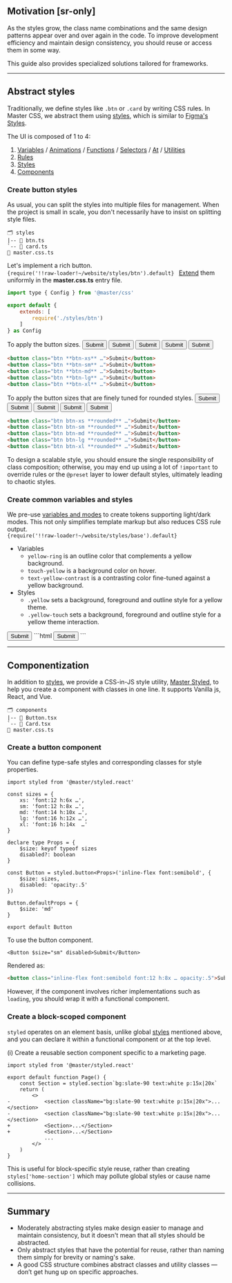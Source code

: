 
## Motivation [sr-only]
As the styles grow, the class name combinations and the same design patterns appear over and over again in the code. To improve development efficiency and maintain design consistency, you should reuse or access them in some way.

This guide also provides specialized solutions tailored for frameworks.

---

## Abstract styles
Traditionally, we define styles like `.btn` or `.card` by writing CSS rules. In Master CSS, we abstract them using [styles](/reference/styles), which is similar to [Figma's Styles](https://help.figma.com/hc/en-us/articles/360039238753-Styles-in-Figma).

The UI is composed of 1 to 4:

1. [Variables](/reference/variables) / [Animations](/reference/animations) / [Functions](/reference/functions) / [Selectors](/reference/selectors) / [At](/reference/at) / [Utilities](/reference/utilities)
1. [Rules](/reference/styles)
1. [Styles](/reference/styles)
1. [Components](#componentization)

### Create button styles
As usual, you can split the styles into multiple files for management. When the project is small in scale, you don't necessarily have to insist on splitting style files.
```treeview
🗂️ styles
|-- 📄 btn.ts
`-- 📄 card.ts
📄 master.css.ts
```
Let's implement a rich button.
<Code lang="ts" name="styles/btn.ts">
    {require('!!raw-loader!~/website/styles/btn').default}
</Code>
[Extend](/reference/configuration#extends) them uniformly in the __master.css.ts__ entry file.
```js name=master.css.js
import type { Config } from '@master/css'

export default {
    extends: [
        require('./styles/btn')
    ]
} as Config
```

To apply the button sizes.
<Demo className="gap:8x">
    <button className="btn btn-xs yellow touch-yellow">Submit</button>
    <button className="btn btn-sm yellow touch-yellow">Submit</button>
    <button className="btn btn-md yellow touch-yellow">Submit</button>
    <button className="btn btn-lg yellow touch-yellow">Submit</button>
    <button className="btn btn-xl yellow touch-yellow">Submit</button>
</Demo>
```html
<button class="btn **btn-xs** …">Submit</button>
<button class="btn **btn-sm** …">Submit</button>
<button class="btn **btn-md** …">Submit</button>
<button class="btn **btn-lg** …">Submit</button>
<button class="btn **btn-xl** …">Submit</button>
```
To apply the button sizes that are finely tuned for rounded styles.
<Demo className="gap:8x">
    <button className="btn btn-xs rounded! yellow touch-yellow">Submit</button>
    <button className="btn btn-sm rounded! yellow touch-yellow">Submit</button>
    <button className="btn btn-md rounded! yellow touch-yellow">Submit</button>
    <button className="btn btn-lg rounded! yellow touch-yellow">Submit</button>
    <button className="btn btn-xl rounded! yellow touch-yellow">Submit</button>
</Demo>
```html
<button class="btn btn-xs **rounded** …">Submit</button>
<button class="btn btn-sm **rounded** …">Submit</button>
<button class="btn btn-md **rounded** …">Submit</button>
<button class="btn btn-lg **rounded** …">Submit</button>
<button class="btn btn-xl **rounded** …">Submit</button>
```
To design a scalable style, you should ensure the single responsibility of class composition; otherwise, you may end up using a lot of `!important` to override rules or the `@preset` layer to lower default styles, ultimately leading to chaotic styles.

### Create common variables and styles
We pre-use [variables and modes](/guide/variables-and-modes) to create tokens supporting light/dark modes. This not only simplifies template markup but also reduces CSS rule output.
<Code lang="ts" name="styles/master.css.ts">
    {require('!!raw-loader!~/website/styles/base').default}
</Code>
- Variables
    - `yellow-ring` is an outline color that complements a yellow background.
    - `touch-yellow` is a background color on hover.
    - `text-yellow-contrast` is a contrasting color fine-tuned against a yellow background.
- Styles
    - `.yellow` sets a background, foreground and outline style for a yellow theme.
    - `.yellow-touch` sets a background, foreground and outline style for a yellow theme interaction.

<Demo className="gap:8x">
    <button className="btn btn-md yellow touch-yellow">Submit</button>
</Demo>
```html
<button class="btn btn-md **yellow** **touch-yellow**">Submit</button>
```

---

## Componentization
In addition to [styles](#abstract-styles), we provide a CSS-in-JS style utility, [Master Styled](https://github.com/master-co/styled), to help you create a component with classes in one line. It supports Vanilla js, React, and Vue.

```treeview
🗂️ components
|-- 📄 Button.tsx
`-- 📄 Card.tsx
📄 master.css.ts
```

### Create a button component
You can define type-safe styles and corresponding classes for style properties.
```tsx name=components/Button.tsx
import styled from '@master/styled.react'

const sizes = {
    xs: 'font:12 h:6x …',
    sm: 'font:12 h:8x …',
    md: 'font:14 h:10x …',
    lg: 'font:16 h:12x …',
    xl: 'font:16 h:14x  …'
}

declare type Props = {
    $size: keyof typeof sizes
    disabled?: boolean
}

const Button = styled.button<Props>('inline-flex font:semibold', {
    $size: sizes,
    disabled: 'opacity:.5'
})

Button.defaultProps = {
    $size: 'md'
}

export default Button
```
To use the button component.
```tsx
<Button $size="sm" disabled>Submit</Button>
```
Rendered as:
```html
<button class="inline-flex font:semibold font:12 h:8x … opacity:.5">Submit</button>
```
However, if the component involves richer implementations such as `loading`, you should wrap it with a functional component.

### Create a block-scoped component
`styled` operates on an element basis, unlike global [styles](#abstract-styles) mentioned above, and you can declare it within a functional component or at the top level.

(i) Create a reusable section component specific to a marketing page.
```tsx name=page.tsx
import styled from '@master/styled.react'

export default function Page() {
    const Section = styled.section`bg:slate-90 text:white p:15x|20x`
    return (
        <>
-           <section className="bg:slate-90 text:white p:15x|20x">...</section>
-           <section className="bg:slate-90 text:white p:15x|20x">...</section>
+           <Section>...</Section>
+           <Section>...</Section>
            ...
        </>
    )
}
```
This is useful for block-specific style reuse, rather than creating `styles['home-section']` which may pollute global styles or cause name collisions.

---

## Summary

- Moderately abstracting styles make design easier to manage and maintain consistency, but it doesn't mean that all styles should be abstracted.
- Only abstract styles that have the potential for reuse, rather than naming them simply for brevity or naming's sake.
- A good CSS structure combines abstract classes and utility classes — don’t get hung up on specific approaches.








